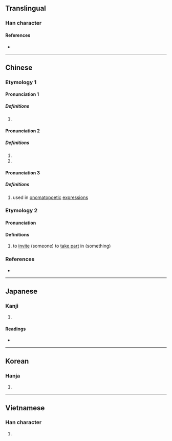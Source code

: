 {{also|喽}}
{{character info}}
==Translingual==

===Han character===
{{Han char|rn=30|rad=口|as=11|sn=14|four=65044|canj=RLLV|ids=⿰口婁}}

====References====
* {{Han ref|kx=0205.140|dkj=04183|dj=0428.080|hdz=10676.060|uh=560D|ud=22029|bh=B9C6|bd=47558}}

----

==Chinese==

===Etymology 1===
{{zh-forms|s=喽}}

====Pronunciation 1====
{{zh-pron
|m=lǒu
|mc=2
|oc=2
|cat=a
}}

=====Definitions=====
{{zh-hanzi}}

# {{zh-only|嗹嘍}}
====Pronunciation 2====
{{zh-pron
|m=lóu
|c=lau4
|mn-t=liu5,lu1,lo7
|mc=1
|oc=1
|cat=n
}}

=====Definitions=====
{{zh-hanzi}}

# {{zh-used in|嘍囉}}
# {{zh-used in|吐嘍}}

====Pronunciation 3====
{{zh-pron
|m=lou
|mn=lo͘
|c=lau1
|cat=interj
}}

=====Definitions=====
{{zh-hanzi}}
# used in [[onomatopoetic]] [[expression]]s

===Etymology 2===
{{zh-forms|s=喽}}

====Pronunciation====
{{zh-pron
|c=lau3
|cat=v
}}

====Definitions====
{{zh-hanzi}}

# {{lb|zh|Cantonese}} to [[invite]] (someone) to [[take part]] in (something)
#: {{zh-x|嘍{lau3} 人 去 出街|'''invite''' someone out to a minor [[excursion]]|C}}

===References===
* {{R:twedu|A00669}}

{{zh-cat|Intermediate}}

----

==Japanese==

===Kanji===
{{ja-kanji|grade=|rs=口11}}

# {{rfdef|ja|sort=口11}}

====Readings====
* {{ja-readings|on=[[ろう]] (rō), [[る]] (ru)|kun=[[うるさいさま]] (urusaisama), [[みだれる]] (midareru)}}

----

==Korean==

===Hanja===
{{ko-hanja|hangeul=루}}

# {{rfdef|ko|sort=口11}}

----

==Vietnamese==

===Han character===
{{vi-hantu|[[lâu]], [[làu]]|rs=口11}}

# {{rfdef|vi}}